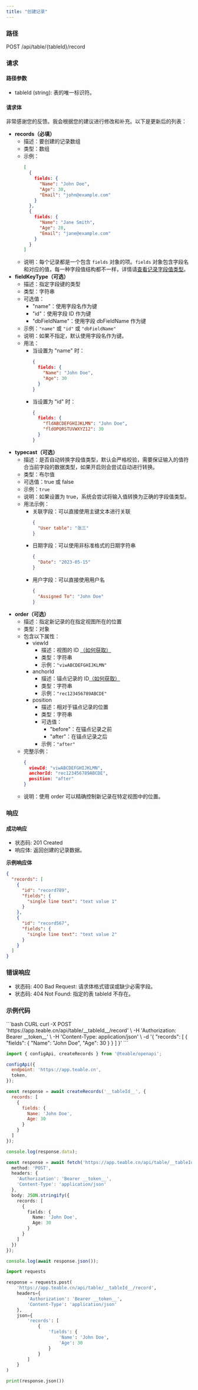 ```yaml
---
title: "创建记录"
---
```


### 路径

POST /api/table/\{tableId}/record

### 请求

#### 路径参数

* tableId (string): 表的唯一标识符。

#### 请求体

非常感谢您的反馈。我会根据您的建议进行修改和补充。以下是更新后的列表：

* **records（必填）**
  * 描述：要创建的记录数组
  * 类型：数组
  * 示例：
    ```json
    [
      {
        fields: {
          "Name": "John Doe",
          "Age": 30,
          "Email": "john@example.com"
        }
      },
      {
        fields: {
          "Name": "Jane Smith",
          "Age": 28,
          "Email": "jane@example.com"
        }
      }
    ]
    ```
  * 说明：每个记录都是一个包含 `fields` 对象的项。`fields` 对象包含字段名和对应的值，每一种字段值结构都不一样，详情请[查看记录字段值类型](/zh/api-doc/record/interface)。
* **fieldKeyType（可选）**
  * 描述：指定字段键的类型
  * 类型：字符串
  * 可选值：
    * "name"：使用字段名作为键
    * "id"：使用字段 ID 作为键
    * "dbFieldName"：使用字段 dbFieldName 作为键
  * 示例：`"name"` 或 `"id"` 或 `"dbFieldName"`
  * 说明：如果不指定，默认使用字段名作为键。
  * 用法：
    * 当设置为 "name" 时：
      ```json
      {
        fields: {
          "Name": "John Doe",
          "Age": 30
        }
      }
      ```
    * 当设置为 "id" 时：
      ```json
      {
        fields: {
          "fldABCDEFGHIJKLMN": "John Doe",
          "fldOPQRSTUVWXYZ12": 30
        }
      }
      ```
* **typecast（可选）**
  * 描述：是否自动转换字段值类型，默认会严格校验，需要保证输入的值符合当前字段的数据类型，如果开启则会尝试自动进行转换。
  * 类型：布尔值
  * 可选值：true 或 false
  * 示例：`true`
  * 说明：如果设置为 true，系统会尝试将输入值转换为正确的字段值类型。
  * 用法示例：
    * 关联字段：可以直接使用主键文本进行关联
      ```json
      {
        "User table": "张三"
      }
      ```
    * 日期字段：可以使用非标准格式的日期字符串
      ```json
      {
        "Date": "2023-05-15"
      }
      ```
    * 用户字段：可以直接使用用户名
      ```json
      {
        "Assigned To": "John Doe"
      }
      ```
* **order（可选）**
  * 描述：指定新记录的在指定视图所在的位置
  * 类型：对象
  * 包含以下属性：
    * viewId
      * 描述：视图的 ID [（如何获取）](/zh/api-doc/get-id#viewid)
      * 类型：字符串
      * 示例：`"viwABCDEFGHIJKLMN"`
    * anchorId
      * 描述：锚点记录的 ID[（如何获取）](/zh/api-doc/get-id#recordid)
      * 类型：字符串
      * 示例：`"rec123456789ABCDE"`
    * position
      * 描述：相对于锚点记录的位置
      * 类型：字符串
      * 可选值：
        * "before"：在锚点记录之前
        * "after"：在锚点记录之后
      * 示例：`"after"`
  * 完整示例：
    ```json
    {
      viewId: "viwABCDEFGHIJKLMN",
      anchorId: "rec123456789ABCDE",
      position: "after"
    }
    ```
  * 说明：使用 order 可以精确控制新记录在特定视图中的位置。

### 响应

#### 成功响应

* 状态码: 201 Created
* 响应体: 返回创建的记录数据。

**示例响应体**

```json
{
  "records": [
    {
      "id": "record789",
      "fields": {
        "single line text": "text value 1"
      }
    },
    {
      "id": "record567",
      "fields": {
        "single line text": "text value 2"
      }
    }
  ]
}
```

### 错误响应

* 状态码: 400 Bad Request: 请求体格式错误或缺少必需字段。
* 状态码: 404 Not Found: 指定的表 tableId 不存在。

### 示例代码

<CodeGroup>
  ```bash CURL
  curl -X POST 'https://app.teable.cn/api/table/__tableId__/record' \
    -H 'Authorization: Bearer __token__' \
    -H 'Content-Type: application/json' \
    -d '{
      "records": [
        {
          "fields": {
            "Name": "John Doe",
            "Age": 30
          }
        }
      ]
    }'
  ```

  ```js JS SDK
  import { configApi, createRecords } from '@teable/openapi';

  configApi({
    endpoint: 'https://app.teable.cn',
    token,
  });

  const response = await createRecords('__tableId__', {
    records: [
      {
        fields: {
          Name: 'John Doe',
          Age: 30
        }
      }
    ]
  });

  console.log(response.data);
  ```

  ```ts TypeScript
  const response = await fetch('https://app.teable.cn/api/table/__tableId__/record', {
    method: 'POST',
    headers: {
      'Authorization': 'Bearer __token__',
      'Content-Type': 'application/json'
    },
    body: JSON.stringify({
      records: [
        {
          fields: {
            Name: 'John Doe',
            Age: 30
          }
        }
      ]
    })
  });

  console.log(await response.json());
  ```

  ```python Python
  import requests

  response = requests.post(
      'https://app.teable.cn/api/table/__tableId__/record',
      headers={
          'Authorization': 'Bearer __token__',
          'Content-Type': 'application/json'
      },
      json={
          'records': [
              {
                  'fields': {
                      'Name': 'John Doe',
                      'Age': 30
                  }
              }
          ]
      }
  )

  print(response.json())
  ```
</CodeGroup>

